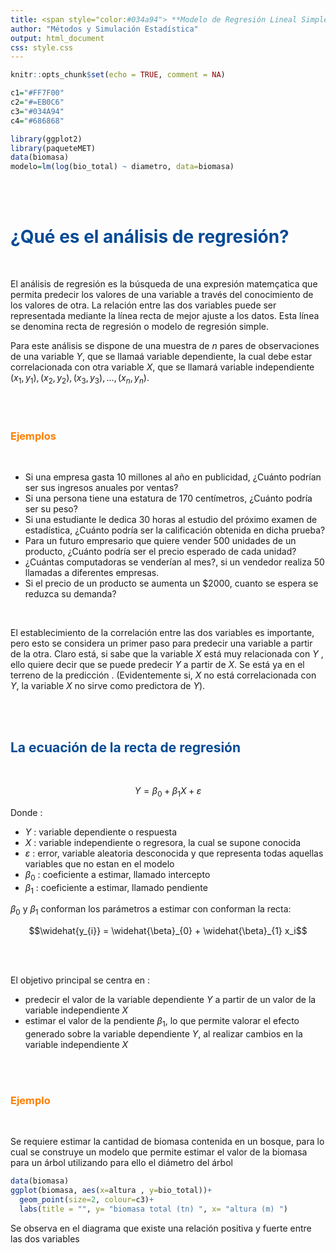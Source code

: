 ```yaml
---
title: <span style="color:#034a94"> **Modelo de Regresión Lineal Simple**</span>
author: "Métodos y Simulación Estadística"
output: html_document
css: style.css
---
```


```r
knitr::opts_chunk$set(echo = TRUE, comment = NA)

c1="#FF7F00"
c2="#=EB0C6"
c3="#034A94"
c4="#686868"

library(ggplot2)
library(paqueteMET)
data(biomasa)
modelo=lm(log(bio_total) ~ diametro, data=biomasa)
```

</br></br>

# <span style="color:#034a94">**¿Qué es el análisis de regresión?**</span>

</br>

El análisis de regresión es la búsqueda de una expresión matemçatica que permita predecir los valores de una variable a través del conocimiento de los valores de otra. La relación entre las dos variables puede ser representada mediante la línea recta de mejor ajuste a los datos. Esta línea se denomina recta de regresión o modelo de regresión simple.

Para este análisis se dispone de una muestra de $n$ pares de observaciones de una variable $Y$, que se llamaá variable dependiente, la cual debe estar correlacionada con otra variable $X$, que se llamará variable independiente $(x_{1},y_{1}), (x_{2},y_{2}),(x_{3},y_{3}), ...,(x_{n},y_{n})$.

</br></br>

### <span style="color:#FF7F00">**Ejemplos**</span> 

</br>

* Si una empresa gasta 10 millones al año en publicidad, ¿Cuánto podrían ser sus ingresos anuales por ventas?
* Si una persona tiene una estatura de 170 centímetros, ¿Cuánto podría ser su peso?
* Si una estudiante le dedica 30 horas al estudio del próximo examen de estadística, ¿Cuánto podría ser la calificación obtenida en dicha prueba?
* Para un futuro empresario que quiere vender 500 unidades de un producto, ¿Cuánto podría ser el precio esperado de cada unidad?
* ¿Cuántas computadoras se venderían al mes?, si un vendedor realiza 50 llamadas a diferentes empresas.
* Si el precio de un producto se aumenta un $2000, cuanto se espera se reduzca su demanda?

</br>

El establecimiento de la correlación entre las dos variables es importante, pero esto se considera un primer paso para predecir una variable a partir de la otra. Claro está, si sabe que la variable $X$ está muy relacionada con $Y$ , ello quiere decir que se puede predecir $Y$ a partir de $X$.  Se está ya en el terreno de la predicción . (Evidentemente si, $X$ no está correlacionada con $Y$, la variable $X$ no sirve como predictora de $Y$).

</br></br>

## <span style="color:#034a94">**La ecuación de la recta de regresión**</span>

</br>

<div class="content-box-blue">

$$Y = \beta_{0} + \beta_{1} X +  \varepsilon $$
</div>

Donde :

* $Y$ : variable dependiente o respuesta
* $X$ : variable independiente  o regresora, la cual se supone conocida
* $\varepsilon$ : error, variable aleatoria desconocida y que representa todas aquellas variables que no estan en el modelo
* $\beta_{0}$ : coeficiente a estimar, llamado intercepto
* $\beta_{1}$ : coeficiente a estimar, llamado pendiente

$\beta_{0}$ y $\beta_{1}$ conforman los parámetros a estimar con conforman la recta:


$$\widehat{y_{i}} = \widehat{\beta}_{0} + \widehat{\beta}_{1} x_i$$



</br></br>

El objetivo principal se centra en :

* predecir el valor de la variable dependiente $Y$ a partir de un valor de la variable independiente $X$
* estimar el valor de la pendiente $\beta_{1}$, lo que permite valorar el efecto generado sobre la variable dependiente $Y$, al realizar cambios en la variable independiente $X$

</br></br>

### <span style="color:#FF7F00">**Ejemplo**</span> 

</br>

Se requiere estimar la cantidad de biomasa contenida en un bosque, para lo cual se construye un modelo que permite estimar el valor de la biomasa para un árbol utilizando para ello el diámetro del árbol


```r
data(biomasa) 
ggplot(biomasa, aes(x=altura , y=bio_total))+
  geom_point(size=2, colour=c3)+
  labs(title = "", y= "biomasa total (tn) ", x= "altura (m) ") 
```

Se observa en el diagrama que existe una relación positiva y fuerte entre las dos variables

</br></br>































